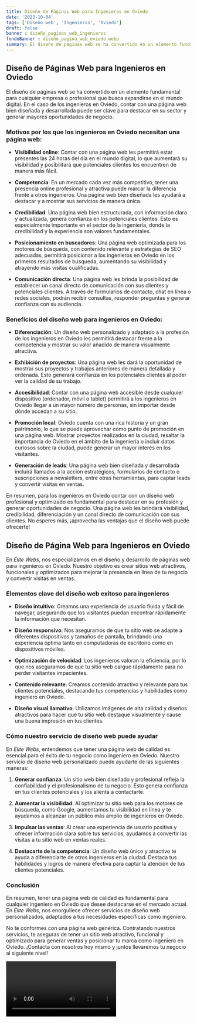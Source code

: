 ```yaml
---
title: Diseño de Páginas Web para Ingenieros en Oviedo
date: '2023-10-04'
tags: ['Diseño web', 'Ingenieros', 'Oviedo']
draft: false
banner : diseño_paginas_web_ingenieros
fondoBanner : diseño_pagina_web_oviedo.webp
summary: El diseño de páginas web se ha convertido en un elemento fundamental para cualquier empresa o profesional que busca expandirse en el mundo digital. En el caso de los ingenieros en Oviedo, contar con una página web bien diseñada y desarrollada puede ser clave para destacar en su sector y generar mayores oportunidades de negocio.
---
```


## Diseño de Páginas Web para Ingenieros en Oviedo

El diseño de páginas web se ha convertido en un elemento fundamental para cualquier empresa o profesional que busca expandirse en el mundo digital. En el caso de los ingenieros en Oviedo, contar con una página web bien diseñada y desarrollada puede ser clave para destacar en su sector y generar mayores oportunidades de negocio.

### Motivos por los que los ingenieros en Oviedo necesitan una página web:

- **Visibilidad online**: Contar con una página web les permitirá estar presentes las 24 horas del día en el mundo digital, lo que aumentará su visibilidad y posibilitará que potenciales clientes los encuentren de manera más fácil.

- **Competencia**: En un mercado cada vez más competitivo, tener una presencia online profesional y atractiva puede marcar la diferencia frente a otros ingenieros. Una página web bien diseñada les ayudará a destacar y a mostrar sus servicios de manera única.

- **Credibilidad**: Una página web bien estructurada, con información clara y actualizada, genera confianza en los potenciales clientes. Esto es especialmente importante en el sector de la ingeniería, donde la credibilidad y la experiencia son valores fundamentales.

- **Posicionamiento en buscadores**: Una página web optimizada para los motores de búsqueda, con contenido relevante y estrategias de SEO adecuadas, permitirá posicionar a los ingenieros en Oviedo en los primeros resultados de búsqueda, aumentando su visibilidad y atrayendo más visitas cualificadas.

- **Comunicación directa**: Una página web les brinda la posibilidad de establecer un canal directo de comunicación con sus clientes y potenciales clientes. A través de formularios de contacto, chat en línea o redes sociales, podrán recibir consultas, responder preguntas y generar confianza con su audiencia.

### Beneficios del diseño web para ingenieros en Oviedo:

- **Diferenciación**: Un diseño web personalizado y adaptado a la profesión de los ingenieros en Oviedo les permitirá destacar frente a la competencia y mostrar su valor añadido de manera visualmente atractiva.

- **Exhibición de proyectos**: Una página web les dará la oportunidad de mostrar sus proyectos y trabajos anteriores de manera detallada y ordenada. Esto generará confianza en los potenciales clientes al poder ver la calidad de su trabajo.

- **Accesibilidad**: Contar con una página web accesible desde cualquier dispositivo (ordenador, móvil o tablet) permitirá a los ingenieros en Oviedo llegar a un mayor número de personas, sin importar desde dónde accedan a su sitio.

- **Promoción local**: Oviedo cuenta con una rica historia y un gran patrimonio, lo que se puede aprovechar como punto de promoción en una página web. Mostrar proyectos realizados en la ciudad, resaltar la importancia de Oviedo en el ámbito de la ingeniería o incluir datos curiosos sobre la ciudad, puede generar un mayor interés en los visitantes.

- **Generación de leads**: Una página web bien diseñada y desarrollada incluirá llamados a la acción estratégicos, formularios de contacto o suscripciones a newsletters, entre otras herramientas, para captar leads y convertir visitas en ventas.

En resumen, para los ingenieros en Oviedo contar con un diseño web profesional y optimizado es fundamental para destacar en su profesión y generar oportunidades de negocio. Una página web les brindará visibilidad, credibilidad, diferenciación y un canal directo de comunicación con sus clientes. No esperes más, ¡aprovecha las ventajas que el diseño web puede ofrecerte!

<GifSeo />

<Cta />

## Diseño de Página Web para Ingenieros en Oviedo

En *Élite Webs*, nos especializamos en el diseño y desarrollo de páginas web para ingenieros en Oviedo. Nuestro objetivo es crear sitios web atractivos, funcionales y optimizados para mejorar la presencia en línea de tu negocio y convertir visitas en ventas.

### Elementos clave del diseño web exitoso para ingenieros

- **Diseño intuitivo**: Creamos una experiencia de usuario fluida y fácil de navegar, asegurando que los visitantes puedan encontrar rápidamente la información que necesitan.

- **Diseño responsivo**: Nos aseguramos de que tu sitio web se adapte a diferentes dispositivos y tamaños de pantalla, brindando una experiencia óptima tanto en computadoras de escritorio como en dispositivos móviles.

- **Optimización de velocidad**: Los ingenieros valoran la eficiencia, por lo que nos aseguramos de que tu sitio web cargue rápidamente para no perder visitantes impacientes.

- **Contenido relevante**: Creamos contenido atractivo y relevante para tus clientes potenciales, destacando tus competencias y habilidades como ingeniero en Oviedo.

- **Diseño visual llamativo**: Utilizamos imágenes de alta calidad y diseños atractivos para hacer que tu sitio web destaque visualmente y cause una buena impresión en tus clientes.

### Cómo nuestro servicio de diseño web puede ayudar

En *Élite Webs*, entendemos que tener una página web de calidad es esencial para el éxito de tu negocio como ingeniero en Oviedo. Nuestro servicio de diseño web personalizado puede ayudarte de las siguientes maneras:

1. **Generar confianza**: Un sitio web bien diseñado y profesional refleja la confiabilidad y el profesionalismo de tu negocio. Esto genera confianza en tus clientes potenciales y los alienta a contactarte.

2. **Aumentar la visibilidad**: Al optimizar tu sitio web para los motores de búsqueda, como Google, aumentamos tu visibilidad en línea y te ayudamos a alcanzar un público más amplio de ingenieros en Oviedo.

3. **Impulsar las ventas**: Al crear una experiencia de usuario positiva y ofrecer información clara sobre tus servicios, ayudamos a convertir las visitas a tu sitio web en ventas reales.

4. **Destacarte de la competencia**: Un diseño web único y atractivo te ayuda a diferenciarte de otros ingenieros en la ciudad. Destaca tus habilidades y logros de manera efectiva para captar la atención de tus clientes potenciales.

### Conclusión

En resumen, tener una página web de calidad es fundamental para cualquier ingeniero en Oviedo que desee destacarse en el mercado actual. En *Élite Webs*, nos enorgullece ofrecer servicios de diseño web personalizados, adaptados a tus necesidades específicas como ingeniero.

No te conformes con una página web genérica. Contratando nuestros servicios, te aseguras de tener un sitio web atractivo, funcional y optimizado para generar ventas y posicionar tu marca como ingeniero en Oviedo. ¡Contacta con nosotros hoy mismo y juntos llevaremos tu negocio al siguiente nivel!

<Video />

<CtaBot job='Ingenieros' city='Oviedo'/>

<Gmaps query='Oviedo+españa+maps' />